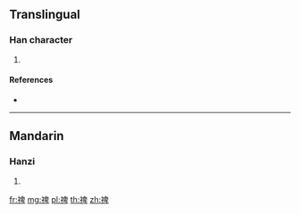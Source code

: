 {{character info/new}}
==Translingual==

===Han character===
{{Han char|rn=113|rad=示|as=08|sn=13|four=|canj=IFHWJ}}

# {{defn|Han|sort=示08}}

====References====
* {{Han ref|kx=0844.171|hdz=42402.050|uh=7986|ud=31110}}

----

==Mandarin==

===Hanzi===
{{cmn-hanzi|pin=[[bēi]] ([[bei1]]), [[chǔ]] ([[chu3]]), [[zhǔ]] ([[zhu3]])|wg=pei<sup>1</sup>, ch'u<sup>3</sup>, chu<sup>3</sup>}}

# {{defn|lang=cmn|sort=示08}}

[[fr:禆]]
[[mg:禆]]
[[pl:禆]]
[[th:禆]]
[[zh:禆]]